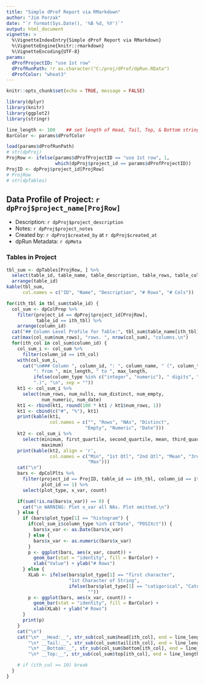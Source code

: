 ```yaml
---
title: "Simple dProf Report via RMarkdown"
author: "Jim Porzak"
date: "`r format(Sys.Date(), '%B %d, %Y')`"
output: html_document
vignette: >
  %\VignetteIndexEntry{Simple dProf Report via RMarkdown}
  %\VignetteEngine{knitr::rmarkdown}
  %\VignetteEncoding{UTF-8}
params:
  dProfProjectID: "use 1st row"
  dProfRunPath: !r as.character("C:/proj/dProf/dpRun.RData")
  dProfColor: "wheat3"
---
```


```r
knitr::opts_chunk$set(echo = TRUE, message = FALSE)
```

```r
library(dplyr)
library(knitr)
library(ggplot2)
library(stringr)

line_length <- 100    ## set length of Head, Tail, Top, & Bottom strings
BarColor <- params$dProfColor

load(params$dProfRunPath)
# str(dpProj)
ProjRow <- ifelse(params$dProfProjectID == "use 1st row", 1,
                  which(dpProj$project_id == params$dProfProjectID))
ProjID <- dpProj$project_id[ProjRow]
# ProjRow
# str(dpTables)

```

## Data Profile of Project: `r dpProj$project_name[ProjRow]`

* Description: `r dpProj$project_description`
* Notes: `r dpProj$project_notes`
* Created by: `r dpProj$created_by` at `r dpProj$created_at`
* dpRun Metadata: `r dpMeta`

### Tables in Project
```r
tbl_sum <- dpTables[ProjRow, ] %>%
  select(table_id, table_name, table_description, table_rows, table_columns) %>%
  arrange(table_id)
kable(tbl_sum,
      col.names = c("ID", "Name", "Description", "# Rows", "# Cols"))
```


```r
for(ith_tbl in tbl_sum$table_id) {
  col_sum <- dpColProp %>%
    filter(project_id == dpProj$project_id[ProjRow],
           table_id == ith_tbl) %>%
    arrange(column_id)
  cat("## Column Level Profile for Table:", tbl_sum$table_name[ith_tbl], "\n")
  cat(max(col_sum$num_rows), "rows. ", nrow(col_sum), "columns.\n")
  for(ith_col in col_sum$column_id) {
    col_sum_i <- col_sum %>%
      filter(column_id == ith_col)
    with(col_sum_i,
      cat("\n### Column ", column_id, ": ", column_name, " (", column_type,
          ": from ", min_length, " to ", max_length,
          ifelse(column_type %in% c("integer", "numeric"), " digits", " characters"),
          ".)", "\n", sep = ""))
    kt1 <- col_sum_i %>%
      select(num_rows, num_nulls, num_distinct, num_empty,
             num_numeric, num_date)
    kt1 <- rbind(kt1, round(100 * kt1 / kt1$num_rows, 1))
    kt1 <- cbind(c("#", "%"), kt1)
    print(kable(kt1,
                col.names = c("", "Rows", "NAs", "Distinct",
                             "Empty", "Numeric", "Date")))
    kt2 <- col_sum_i %>%
      select(minimum, first_quartile, second_quartile, mean, third_quartile,
             maximum)
    print(kable(kt2, align = 'r',
                col.names = c("Min", "1st Qtl", "2nd Qtl", "Mean", "3rd Qtl",
                              "Max")))
    cat("\n")
    bars <- dpColPlts %>%
      filter(project_id == ProjID, table_id == ith_tbl, column_id == ith_col,
             plot_id == 1) %>%
      select(plot_type, x_var, count)

    if(sum(!is.na(bars$x_var)) == 0) {
      cat("\n WARNING: Plot x_var all NAs. Plot omitted.\n")
    } else {
      if (bars$plot_type[1] == "histogram") {
        if(col_sum_i$column_type %in% c("Date", "POSIXct")) {
          bars$x_var <- as.Date(bars$x_var) 
        } else {
          bars$x_var <- as.numeric(bars$x_var)
        }
        p <- ggplot(bars, aes(x_var, count)) + 
          geom_bar(stat = "identity", fill = BarColor) +
          xlab("Value") + ylab("# Rows")
      } else {
        XLab <- ifelse(bars$plot_type[1] == "first character", 
                       "1st Character of String",
                       ifelse(bars$plot_type[1] == "catigorical", "Category",
                              ""))
        p <- ggplot(bars, aes(x_var, count)) + 
          geom_bar(stat = "identity", fill = BarColor) +
          xlab(XLab) + ylab("# Rows")
      }
      print(p)
    }
    cat("\n")
    cat("\n* __Head:__", str_sub(col_sum$head[ith_col], end = line_length),
        "\n* __Tail:__", str_sub(col_sum$tail[ith_col], end = line_length),
        "\n* __Bottom:__", str_sub(col_sum$bottom[ith_col], end = line_length),
        "\n* __Top:__", str_sub(col_sum$top[ith_col], end = line_length), "\n")

    # if (ith_col >= 10) break
  }
}

```